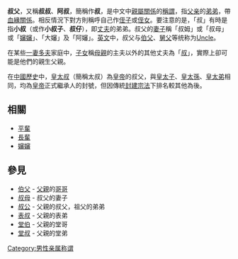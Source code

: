 {{globalize}}
{{about|有親屬關係的叔叔|非親屬關係的叔叔|叔叔 (非親屬)}}
{{Dablink|關於人稱「阿叔」的已故足球評述員，詳見「[[林尚義|林尚義]]」。關於韓國電影，詳見「[[大叔_(韓國電影)|大叔 (韓國電影)]]」。關於香港電影，詳見「[[叔·叔|叔·叔]]」。}}
'''叔父'''，又稱'''叔叔'''、'''阿叔'''，簡稱作'''叔'''，是中文中[[親屬關係|親屬關係]]的[[稱謂|稱謂]]，指[[父亲|父亲]]的[[兄弟|弟弟]]，帶[[血緣關係|血緣關係]]。相反情況下對方則稱呼自己作[[侄子|侄子]]或[[侄女|侄女]]。要注意的是，「叔」有時是指'''小叔'''（或作'''小叔子'''、'''叔仔'''），即[[丈夫|丈夫]]的弟弟。叔父的[[妻子|妻子]]稱「叔姆」或「叔母」或「[[嬸|嬸嬸]]」、「大嬸」及「阿嬸」。[[英文|英文]]中，叔父与[[伯父|伯父]]、[[舅父|舅父]]等统称为[[Uncle|Uncle]]。

在某些[[一妻多夫|一妻多夫]]家庭中，[[子女|子女]]稱[[母親|母親]]的主夫以外的其他丈夫為「[[叔|叔]]」，實際上卻可能是他們的親生父親。

在[[中國歷史|中國歷史]]中，[[皇太叔|皇太叔]]（簡稱太叔）為[[皇帝|皇帝]]的叔父，與[[皇太子|皇太子]]、[[皇太孫|皇太孫]]、[[皇太弟|皇太弟]]相同，均為[[皇帝|皇帝]]正式繼承人的封號，但因傳統[[封建|封建]][[宗法|宗法]]下排名較其他為後。

==相關==
{{wiktionary|叔}}
*[[平輩|平輩]]
*[[長輩|長輩]]
*[[嬸嬸|嬸嬸]]

==參見==
* [[伯父|伯父]] - [[父親|父親]]的[[哥哥|哥哥]]
* [[叔母|叔母]] - 叔父的妻子
* [[叔公|叔公]] - 父親的叔父，祖父的弟弟
* [[表叔|表叔]] - 父親的表弟
* [[堂伯|堂伯]] - 父親的堂哥
* [[堂叔|堂叔]] - 父親的堂弟

{{家庭}}
[[Category:男性亲属称谓|Category:男性亲属称谓]]
